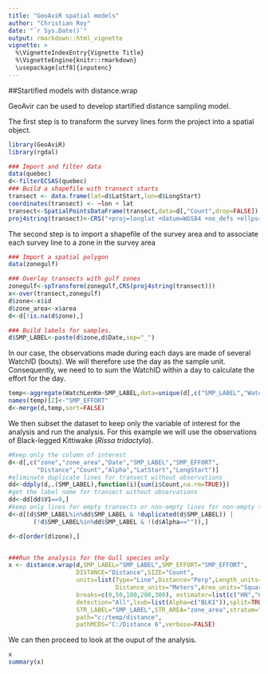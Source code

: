 ```yaml
---
title: "GeoAviR spatial models"
author: "Christian Roy"
date: "`r Sys.Date()`"
output: rmarkdown::html_vignette
vignette: >
  %\VignetteIndexEntry{Vignette Title}
  %\VignetteEngine{knitr::rmarkdown}
  \usepackage[utf8]{inputenc}
---
```


##Startified models with distance.wrap

GeoAvir can be used to develop startified distance sampling model. 

The first step is to transform the survey lines form the project into a spatial object.

```r
library(GeoAviR)
library(rgdal)

### Import and filter data
data(quebec)
d<-filterECSAS(quebec)
### Build a shapefile with transect starts
transect <- data.frame(lat=d$LatStart,lon=d$LongStart)
coordinates(transect) <- ~lon + lat
transect<-SpatialPointsDataFrame(transect,data=d[,"Count",drop=FALSE])
proj4string(transect)<-CRS("+proj=longlat +datum=WGS84 +no_defs +ellps=WGS84 +towgs84=0,0,0")
```

The second step is to import a shapefile of the survey area and to associate each survey line to a zone in the survey area

```r
### Import a spatial polygon
data(zonegulf)

### Overlay transects with gulf zones
zonegulf<-spTransform(zonegulf,CRS(proj4string(transect)))
x<-over(transect,zonegulf)
d$zone<-x$id
d$zone_area<-x$area
d<-d[!is.na(d$zone),]

### Build labels for samples.
d$SMP_LABEL<-paste(d$zone,d$Date,sep="_")
```

In our case, the observations made during each days are made of several WatchID (bouts). We will therefore use the day as the sample unit. Consequently, we need to to sum the WatchID within a day to calculate the effort for the day.

```r
temp<-aggregate(WatchLenKm~SMP_LABEL,data=unique(d[,c("SMP_LABEL","WatchID","WatchLenKm")]),sum)
names(temp)[2]<-"SMP_EFFORT"
d<-merge(d,temp,sort=FALSE)
```

We then subset the dataset to keep only the variable of interest for the analysis and run the analysis. For this example we will use the observations of Black-legged Kittiwake (_Rissa tridactyla_). 

```r
#Keep only the column of interest
d<-d[,c("zone","zone_area","Date","SMP_LABEL","SMP_EFFORT",
        "Distance","Count","Alpha","LatStart","LongStart")]
#eliminate duplicate lines for transect without observations
dd<-ddply(d,.(SMP_LABEL),function(i){sum(i$Count,na.rm=TRUE)})
#get the label name for transect without observations
dd<-dd[dd$V1==0,]
#keep only lines for empty transects or non-empty lines for non-empty transects
d<-d[(d$SMP_LABEL%in%dd$SMP_LABEL & !duplicated(d$SMP_LABEL)) |
       (!d$SMP_LABEL%in%dd$SMP_LABEL & !(d$Alpha=="")),]

d<-d[order(d$zone),]


###Run the analysis for the Gull species only
x <- distance.wrap(d,SMP_LABEL="SMP_LABEL",SMP_EFFORT="SMP_EFFORT",
                   DISTANCE="Distance",SIZE="Count",
                   units=list(Type="Line",Distance="Perp",Length_units="Kilometers",
                              Distance_units="Meters",Area_units="Square kilometers"),
                   breaks=c(0,50,100,200,300), estimator=list(c("HN","CO")),
                   detection="All",lsub=list(Alpha=c("BLKI")),split=TRUE,empty=NULL,
                   STR_LABEL="SMP_LABEL",STR_AREA="zone_area",stratum="STR_LABEL",
                   path="c:/temp/distance",
                   pathMCDS="C:/Distance 6",verbose=FALSE)

```

We can then proceed to look at the ouput of the analysis.

```r
x
summary(x)
```




